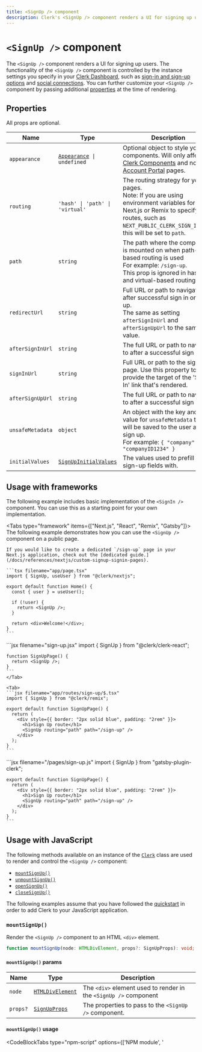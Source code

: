 ```yaml
---
title: <SignUp /> component
description: Clerk's <SignUp /> component renders a UI for signing up users.
---
```


# `<SignUp />` component

<Images
  width={496}
  height={780}
  src="/docs/images/ui-components/component-sign_up.svg"
  alt="Sign up component example"
/>

The `<SignUp />` component renders a UI for signing up users. The functionality of the `<SignUp />` component is controlled by the instance settings you specify in your [Clerk Dashboard](https://dashboard.clerk.com), such as [sign-in and sign-up options](/docs/authentication/configuration/sign-up-sign-in-options) and [social connections](/docs/authentication/social-connections/overview). You can further customize your `<SignUp />` component by passing additional [properties](#properties) at the time of rendering.

## Properties

All props are optional.

| Name | Type | Description |
| --- | --- | --- |
| `appearance` | <code>[Appearance](/docs/components/customization/overview) \| undefined</code> | Optional object to style your components. Will only affect [Clerk Components](/docs/components/overview) and not [Account Portal](/docs/account-portal/overview) pages. |
| `routing` | `'hash' \| 'path' \| 'virtual'` | The routing strategy for your pages.<br />Note: If you are using environment variables for Next.js or Remix to specify your routes, such as `NEXT_PUBLIC_CLERK_SIGN_IN_URL`, this will be set to `path`. |
| `path` | `string` | The path where the component is mounted on when path-based routing is used<br />For example: `/sign-up`.<br />This prop is ignored in hash- and virtual-based routing. |
| `redirectUrl` | `string` | Full URL or path to navigate to after successful sign in or sign up.<br />The same as setting `afterSignInUrl` and `afterSignUpUrl` to the same value. |
| `afterSignInUrl` | `string` | The full URL or path to navigate to after a successful sign in. |
| `signInUrl` | `string` | Full URL or path to the sign in page. Use this property to provide the target of the 'Sign In' link that's rendered. |
| `afterSignUpUrl` | `string` | The full URL or path to navigate to after a successful sign up. |
| `unsafeMetadata` | `object` | An object with the key and value for `unsafeMetadata` that will be saved to the user after sign up.<br />For example: `{ "company": "companyID1234" }` |
| `initialValues` | [`SignUpInitialValues`](/docs/references/javascript/types/sign-up-initial-values) | The values used to prefill the sign-up fields with. |

## Usage with frameworks

The following example includes basic implementation of the `<SignIn />` component. You can use this as a starting point for your own implementation.

<Tabs type="framework" items={["Next.js", "React", "Remix", "Gatsby"]}>
  <Tab>
    The following example demonstrates how you can use the `<SignUp />` component on a public page.

    If you would like to create a dedicated `/sign-up` page in your Next.js application, check out the [dedicated guide.](/docs/references/nextjs/custom-signup-signin-pages).

    ```tsx filename="app/page.tsx"
    import { SignUp, useUser } from "@clerk/nextjs";

    export default function Home() {
      const { user } = useUser();

      if (!user) {
        return <SignUp />;
      }

      return <div>Welcome!</div>;
    }
    ```
  </Tab>

  <Tab>
    ```jsx filename="sign-up.jsx"
    import { SignUp } from "@clerk/clerk-react";

    function SignUpPage() {
      return <SignUp />;
    }
    ```
    </Tab>

    <Tab>
    ```jsx filename="app/routes/sign-up/$.tsx"
    import { SignUp } from "@clerk/remix";

    export default function SignUpPage() {
      return (
        <div style={{ border: "2px solid blue", padding: "2rem" }}>
          <h1>Sign Up route</h1>
          <SignUp routing="path" path="/sign-up" />
        </div>
      );
    }
    ```
  </Tab>

  <Tab>
    ```jsx filename="/pages/sign-up.js"
    import { SignUp } from "gatsby-plugin-clerk";

    export default function SignUpPage() {
      return (
        <div style={{ border: "2px solid blue", padding: "2rem" }}>
          <h1>Sign Up route</h1>
          <SignUp routing="path" path="/sign-up" />
        </div>
      );
    }
    ```
  </Tab>
</Tabs>

## Usage with JavaScript

The following methods available on an instance of the [`Clerk`](/docs/references/javascript/clerk/clerk) class are used to render and control the `<SignUp />` component:

- [`mountSignUp()`](#mount-sign-up)
- [`unmountSignUp()`](#unmount-sign-up)
- [`openSignUp()`](#open-sign-up)
- [`closeSignUp()`](#close-sign-up)

The following examples assume that you have followed the [quickstart](/docs/quickstarts/javascript) in order to add Clerk to your JavaScript application.

### `mountSignUp()`

Render the `<SignUp />` component to an HTML `<div>` element.

```typescript
function mountSignUp(node: HTMLDivElement, props?: SignUpProps): void;
```

#### `mountSignUp()` params

| Name | Type | Description |
| --- | --- | --- |
| `node ` | [`HTMLDivElement`](https://developer.mozilla.org/en-US/docs/Web/API/HTMLDivElement) | The `<div>` element used to render in the `<SignUp />` component |
| `props?` | [`SignUpProps`](#sign-up-props) | The properties to pass to the `<SignUp />` component. |

#### `mountSignUp()` usage

<InjectKeys>

<CodeBlockTabs type="npm-script" options={['NPM module', '<script>']}>
  ```typescript filename="index.ts" {14}
  import Clerk from '@clerk/clerk-js';

  // Initialize Clerk with your Clerk publishable key
  const clerk = new Clerk('{{pub_key}}');
  await clerk.load();

  document.getElementById("app").innerHTML = `
    <div id="sign-up"></div>
  `;

  const signUpDiv =
    document.getElementById("sign-up");

  clerk.mountSignUp(signUpDiv);
  ```

  ```html filename="index.js" {21}
  <!-- Add a <div id="sign-up"> element to your HTML -->
  <div id="sign-up"></div>

  <!-- Initialize Clerk with your
  Clerk Publishable key and Frontend API URL -->
  <script
    async
    crossorigin="anonymous"
    data-clerk-publishable-key="{{pub_key}}"
    src="https://{{fapi_url}}/npm/@clerk/clerk-js@latest/dist/clerk.browser.js"
    type="text/javascript"
  ></script>

  <script>
    window.addEventListener("load", async function () {
      await Clerk.load();

      const signUpDiv =
        document.getElementById('sign-up');

      Clerk.mountSignUp(signUpDiv);
    });
  </script>
  ```
</CodeBlockTabs>

</InjectKeys>

### `unmountSignUp()`

Unmount and run cleanup on an existing `<SignUp />` component instance.

```typescript
function unmountSignUp(node: HTMLDivElement): void;
```

#### `unmountSignUp()` params

| Name | Type | Description |
| --- | --- | --- |
| `node ` | [`HTMLDivElement`](https://developer.mozilla.org/en-US/docs/Web/API/HTMLDivElement) | The container `<div>` element with a rendered `<SignUp />` component instance |

#### `unmountSignUp()` usage

<InjectKeys>

<CodeBlockTabs type="npm-script" options={['NPM module', '<script>']}>
  ```typescript filename="index.ts" {18}
  import Clerk from '@clerk/clerk-js';

  // Initialize Clerk with your Clerk publishable key
  const clerk = new Clerk('{{pub_key}}');
  await clerk.load();

  document.getElementById("app").innerHTML = `
    <div id="sign-up"></div>
  `;

  const signUpDiv =
    document.getElementById("sign-up");

  clerk.mountSignUp(signUpDiv);

  // ...

  clerk.unmountSignUp(signUpDiv);
  ```

  ```html filename="index.js" {25}
  <!-- Add a <div id="sign-up"> element to your HTML -->
  <div id="sign-up"></div>

  <!-- Initialize Clerk with your
  Clerk Publishable key and Frontend API URL -->
  <script
    async
    crossorigin="anonymous"
    data-clerk-publishable-key="{{pub_key}}"
    src="https://{{fapi_url}}/npm/@clerk/clerk-js@latest/dist/clerk.browser.js"
    type="text/javascript"
  ></script>

  <script>
    window.addEventListener("load", async function () {
      await Clerk.load();

      const signUpDiv =
        document.getElementById('sign-up');

      Clerk.mountSignUp(signUpDiv);

      // ...

      Clerk.unmountSignUp(signUpDiv);
    });
  </script>
  ```
</CodeBlockTabs>

</InjectKeys>

### `openSignUp()`

Opens the `<SignUp />` component as an overlay at the root of your HTML `body` element.

```typescript
function openSignUp(props?: SignUpProps): void;
```

#### `openSignUp()` params

| Name | Type | Description |
| --- | --- | --- |
| `props?` | [`SignUpProps`](#sign-up-props) | The properties to pass to the `<SignUp />` component |

#### `openSignUp()` usage

<InjectKeys>

<CodeBlockTabs type="npm-script" options={['NPM module', '<script>']}>
  ```js filename="index.ts" {7}
  import Clerk from '@clerk/clerk-js';

  // Initialize Clerk with your Clerk publishable key
  const clerk = new Clerk('{{pub_key}}');
  await clerk.load();

  clerk.openSignUp();
  ```

  ```html filename="index.html" {15}
  <!-- Initialize Clerk with your
  Clerk Publishable key and Frontend API URL -->
  <script
    async
    crossorigin="anonymous"
    data-clerk-publishable-key="{{pub_key}}"
    src="https://{{fapi_url}}/npm/@clerk/clerk-js@latest/dist/clerk.browser.js"
    type="text/javascript"
  ></script>

  <script>
    window.addEventListener("load", async function () {
      await Clerk.load();

      Clerk.openSignUp();
    });
  </script>
  ```
</CodeBlockTabs>

</InjectKeys>

### `closeSignUp()`

Closes the sign up overlay.

```typescript
function closeSignUp(): void;
```

#### `closeSignUp()` usage

<InjectKeys>

<CodeBlockTabs type="npm-script" options={['NPM module', '<script>']}>
  ```js filename="index.ts" {11}
  import Clerk from '@clerk/clerk-js';

  // Initialize Clerk with your Clerk publishable key
  const clerk = new Clerk('{{pub_key}}');
  await clerk.load();

  clerk.openSignUp();

  // ...

  clerk.closeSignUp();
  ```

  ```html filename="index.html" {19}
  <!-- Initialize Clerk with your
  Clerk Publishable key and Frontend API URL -->
  <script
    async
    crossorigin="anonymous"
    data-clerk-publishable-key="{{pub_key}}"
    src="https://{{fapi_url}}/npm/@clerk/clerk-js@latest/dist/clerk.browser.js"
    type="text/javascript"
  ></script>

  <script>
    window.addEventListener("load", async function () {
      await Clerk.load();

      Clerk.openSignUp();

      // ...

      Clerk.closeSignUp();
    });
  </script>
  ```
</CodeBlockTabs>

</InjectKeys>

## Customization

To learn about how to customize Clerk components, see the [customization documentation](/docs/components/customization/overview).
